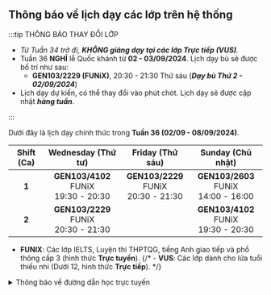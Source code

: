 ## Thông báo về lịch dạy các lớp trên hệ thống

:::tip THÔNG BÁO THAY ĐỔI LỚP

- _Từ Tuần 34 trở đi, **KHÔNG giảng dạy tại các lớp Trực tiếp (VUS)**._
- Tuần 36 **NGHỈ** lễ Quốc khánh từ **02 - 03/09/2024**. Lịch dạy bù sẽ được bố trí như sau:
    - **GEN103/2229 (FUNiX)**, 20:30 - 21:30 Thứ sáu (**_Dạy bù Thứ 2 - 02/09/2024_**)
- Lịch dạy dự kiến, có thể thay đổi vào phút chót. Lịch dạy sẽ được cập nhật **_hàng tuần_**.

:::

Dưới đây là lịch dạy chính thức trong **Tuần 36 (02/09 - 08/09/2024)**.

| **Shift (Ca)** |           **Wednesday (Thứ tư)**            |            **Friday (Thứ sáu)**             |           **Sunday (Chủ nhật)**             |
|:--------------:|:-------------------------------------------:|:-------------------------------------------:|:-------------------------------------------:|
|      **1**     | **GEN103/4102**<br/>FUNiX<br/>19:30 - 20:30 | **GEN103/2229**<br/>FUNiX<br/>20:30 - 21:30 | **GEN103/2603**<br/>FUNiX<br/>14:00 - 16:00 |
|      **2**     | **GEN103/2229**<br/>FUNiX<br/>20:30 - 21:30 |                                             | **GEN103/4102**<br/>FUNiX<br/>19:30 - 20:30 |


- **FUNIX**: Các lớp IELTS, Luyện thi THPTQG, tiếng Anh giao tiếp và phổ thông cấp 3 (hình thức **Trực tuyến**).
{/* - **VUS**: Các lớp dành cho lứa tuổi thiếu nhi (Dưới 12, hình thức **Trực tiếp**). */}

<details>
<summary>Thông báo về đường dẫn học trực tuyến</summary>
<div>

**_Việc học trực tuyến sẽ được thực hiện qua hạ tầng online. Đường dẫn sẽ được cung cấp trong quá trình học. Người học
cũng có thể theo dõi các video bài giảng qua YouTube ở hai đường dẫn phía dưới._**

**_Trân trọng cảm ơn._**

</div>
</details>
